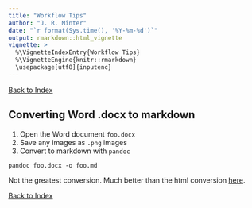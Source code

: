 ```yaml
---
title: "Workflow Tips"
author: "J. R. Minter"
date: "`r format(Sys.time(), '%Y-%m-%d')`"
output: rmarkdown::html_vignette
vignette: >
  %\VignetteIndexEntry{Workflow Tips}
  %\VignetteEngine{knitr::rmarkdown}
  \usepackage[utf8]{inputenc}
---
```


[Back to Index](../README.html)


## Converting Word .docx to markdown



1. Open the Word document `foo.docx`
2. Save any images as `.png` images
3. Convert to markdown with `pandoc`

```
pandoc foo.docx -o foo.md
```
Not the greatest conversion. Much better than the html conversion
[here](http://sumanmathmedicine.blogspot.com/2014/11/using-markdown-and-pandoc-for.html).


[Back to Index](../README.html)